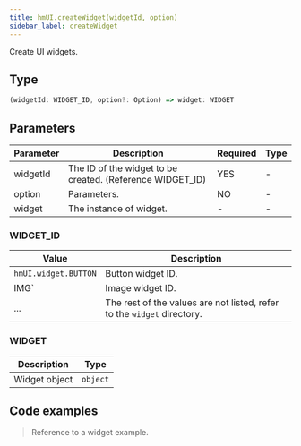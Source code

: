 ```yaml
---
title: hmUI.createWidget(widgetId, option)
sidebar_label: createWidget
---
```


Create UI widgets.

## Type

```ts
(widgetId: WIDGET_ID, option?: Option) => widget: WIDGET
```

## Parameters

| Parameter | Description                                                  | Required | Type |
| --------- | ------------------------------------------------------------ | -------- | ---- |
| widgetId  | The ID of the widget to be created. (Reference WIDGET_ID) | YES      | -    |
| option    | Parameters.                                                  | NO       | -    |
| widget    | The instance of widget.                                   | -        | -    |

### WIDGET_ID

| Value                | Description                                                             |
| -------------------- | ----------------------------------------------------------------------- |
| `hmUI.widget.BUTTON` | Button widget ID.                                                       |
| IMG`                 | Image widget ID.                                                        |
| ...                  | The rest of the values are not listed, refer to the `widget` directory. |

### WIDGET

| Description          | Type     |
| -------------------- | -------- |
| Widget object | `object` |

## Code examples

> Reference to a widget example.
